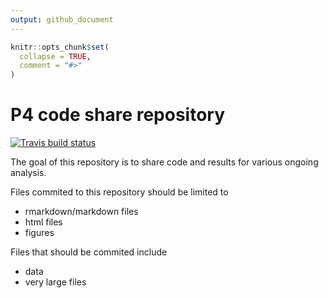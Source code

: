 ```yaml
---
output: github_document
---
```


<!-- README.md is generated from README.Rmd. Please edit that file -->

```r
knitr::opts_chunk$set(
  collapse = TRUE,
  comment = "#>"
)
```

# P4 code share repository

<!-- badges: start -->
[![Travis build status](https://travis-ci.org/USCbiostats/P4.svg?branch=master)](https://travis-ci.org/USCbiostats/P4)
<!-- badges: end -->

The goal of this repository is to share code and results for various ongoing analysis.

Files commited to this repository should be limited to

- rmarkdown/markdown files
- html files
- figures

Files that should be commited include

- data
- very large files
